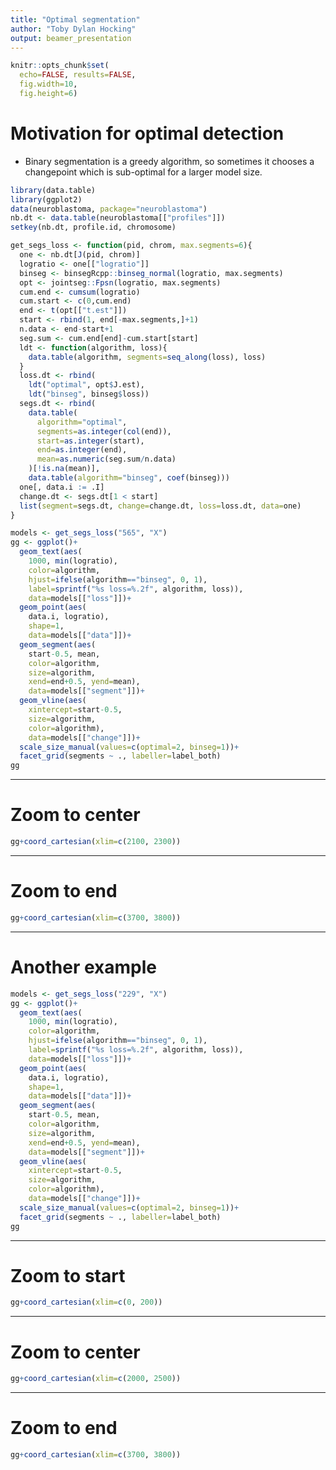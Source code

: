 ```yaml
---
title: "Optimal segmentation"
author: "Toby Dylan Hocking"
output: beamer_presentation
---
```


```r
knitr::opts_chunk$set(
  echo=FALSE, results=FALSE,
  fig.width=10,
  fig.height=6)
```

# Motivation for optimal detection

- Binary segmentation is a greedy algorithm, so sometimes it chooses a
  changepoint which is sub-optimal for a larger model size.
  
```r
library(data.table)
library(ggplot2)
data(neuroblastoma, package="neuroblastoma")
nb.dt <- data.table(neuroblastoma[["profiles"]])
setkey(nb.dt, profile.id, chromosome)

get_segs_loss <- function(pid, chrom, max.segments=6){
  one <- nb.dt[J(pid, chrom)]
  logratio <- one[["logratio"]]
  binseg <- binsegRcpp::binseg_normal(logratio, max.segments)
  opt <- jointseg::Fpsn(logratio, max.segments)
  cum.end <- cumsum(logratio)
  cum.start <- c(0,cum.end)
  end <- t(opt[["t.est"]])
  start <- rbind(1, end[-max.segments,]+1)
  n.data <- end-start+1
  seg.sum <- cum.end[end]-cum.start[start]
  ldt <- function(algorithm, loss){
    data.table(algorithm, segments=seq_along(loss), loss)
  }
  loss.dt <- rbind(
    ldt("optimal", opt$J.est),
    ldt("binseg", binseg$loss))
  segs.dt <- rbind(
    data.table(
      algorithm="optimal",
      segments=as.integer(col(end)),
      start=as.integer(start),
      end=as.integer(end),
      mean=as.numeric(seg.sum/n.data)
    )[!is.na(mean)],
    data.table(algorithm="binseg", coef(binseg)))
  one[, data.i := .I]
  change.dt <- segs.dt[1 < start]
  list(segment=segs.dt, change=change.dt, loss=loss.dt, data=one)
}

models <- get_segs_loss("565", "X")
gg <- ggplot()+
  geom_text(aes(
    1000, min(logratio),
    color=algorithm,
    hjust=ifelse(algorithm=="binseg", 0, 1),
    label=sprintf("%s loss=%.2f", algorithm, loss)),
    data=models[["loss"]])+
  geom_point(aes(
    data.i, logratio),
    shape=1,
    data=models[["data"]])+
  geom_segment(aes(
    start-0.5, mean,
    color=algorithm,
    size=algorithm,
    xend=end+0.5, yend=mean),
    data=models[["segment"]])+
  geom_vline(aes(
    xintercept=start-0.5,
    size=algorithm,
    color=algorithm),
    data=models[["change"]])+
  scale_size_manual(values=c(optimal=2, binseg=1))+
  facet_grid(segments ~ ., labeller=label_both)
gg
```

---

# Zoom to center

```r
gg+coord_cartesian(xlim=c(2100, 2300))
```

---

# Zoom to end

```r
gg+coord_cartesian(xlim=c(3700, 3800))
```

---

# Another example

```r
models <- get_segs_loss("229", "X")
gg <- ggplot()+
  geom_text(aes(
    1000, min(logratio),
    color=algorithm,
    hjust=ifelse(algorithm=="binseg", 0, 1),
    label=sprintf("%s loss=%.2f", algorithm, loss)),
    data=models[["loss"]])+
  geom_point(aes(
    data.i, logratio),
    shape=1,
    data=models[["data"]])+
  geom_segment(aes(
    start-0.5, mean,
    color=algorithm,
    size=algorithm,
    xend=end+0.5, yend=mean),
    data=models[["segment"]])+
  geom_vline(aes(
    xintercept=start-0.5,
    size=algorithm,
    color=algorithm),
    data=models[["change"]])+
  scale_size_manual(values=c(optimal=2, binseg=1))+
  facet_grid(segments ~ ., labeller=label_both)
gg
```

---

# Zoom to start

```r
gg+coord_cartesian(xlim=c(0, 200))
```

---

# Zoom to center

```r
gg+coord_cartesian(xlim=c(2000, 2500))
```

---

# Zoom to end

```r
gg+coord_cartesian(xlim=c(3700, 3800))
```
